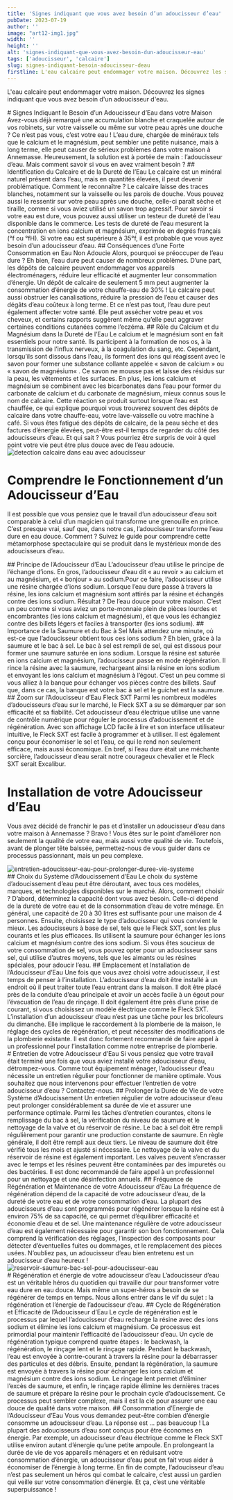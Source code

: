 ```yaml
---
title: 'Signes indiquant que vous avez besoin d’un adoucisseur d’eau'
pubDate: 2023-07-19
author: ''
image: "art12-img1.jpg"
width: ''
height: ''
alt: 'signes-indiquant-que-vous-avez-besoin-dun-adoucisseur-eau'
tags: ['adoucisseur', 'calcaire']
slug: signes-indiquant-besoin-adoucisseur-deau
firstline: L'eau calcaire peut endommager votre maison. Découvrez les signes indiquant que vous avez besoin d'un adoucisseur d'eau.
---
```


L'eau calcaire peut endommager votre maison. Découvrez les signes indiquant que vous avez besoin d'un adoucisseur d'eau.
<div class="bg-gray-100">
    # Signes Indiquant le Besoin d’un Adoucisseur d’Eau dans votre Maison
Avez-vous déjà remarqué une accumulation blanche et craquelée autour de vos robinets, sur votre vaisselle ou même sur votre peau après une douche ?
Ce n’est pas vous, c’est votre eau !
L’eau dure, chargée de minéraux tels que le calcium et le magnésium, peut sembler une petite nuisance, mais à long terme, elle peut causer de sérieux problèmes dans votre maison à Annemasse. Heureusement, la solution est à portée de main : l’adoucisseur d’eau.
Mais comment savoir si vous en avez vraiment besoin ?
## Identification du Calcaire et de la Dureté de l’Eau
Le calcaire est un minéral naturel présent dans l’eau, mais en quantités élevées, il peut devenir problématique. Comment le reconnaître ? Le calcaire laisse des traces blanches, notamment sur la vaisselle ou les parois de douche. Vous pouvez aussi le ressentir sur votre peau après une douche, celle-ci paraît sèche et tiraille, comme si vous aviez utilisé un savon trop agressif.
Pour savoir si votre eau est dure, vous pouvez aussi utiliser un testeur de dureté de l’eau disponible dans le commerce. Les tests de dureté de l’eau mesurent la concentration en ions calcium et magnésium, exprimée en degrés français (°f ou °fH). Si votre eau est supérieure à 35°f, il est probable que vous ayez besoin d’un adoucisseur d’eau.
## Conséquences d’une Forte Consommation en Eau Non Adoucie
Alors, pourquoi se préoccuper de l’eau dure ? Eh bien, l’eau dure peut causer de nombreux problèmes. D’une part, les dépôts de calcaire peuvent endommager vos appareils électroménagers, réduire leur efficacité et augmenter leur consommation d’énergie.
Un dépôt de calcaire de seulement 5 mm peut augmenter la consommation d’énergie de votre chauffe-eau de 30% !
Le calcaire peut aussi obstruer les canalisations, réduire la pression de l’eau et causer des dégâts d’eau coûteux à long terme. Et ce n’est pas tout, l’eau dure peut également affecter votre santé. Elle peut assécher votre peau et vos cheveux, et certains rapports suggèrent même qu’elle peut aggraver certaines conditions cutanées comme l’eczéma.
## Rôle du Calcium et du Magnésium dans la Dureté de l’Eau
Le calcium et le magnésium sont en fait essentiels pour notre santé. Ils participent à la formation de nos os, à la transmission de l’influx nerveux, à la coagulation du sang, etc.
Cependant, lorsqu’ils sont dissous dans l’eau, ils forment des ions qui réagissent avec le savon pour former une substance collante appelée « savon de calcium » ou « savon de magnésium« . Ce savon ne mousse pas et laisse des résidus sur la peau, les vêtements et les surfaces.
En plus, les ions calcium et magnésium se combinent avec les bicarbonates dans l’eau pour former du carbonate de calcium et du carbonate de magnésium, mieux connus sous le nom de calcaire. Cette réaction se produit surtout lorsque l’eau est chauffée, ce qui explique pourquoi vous trouverez souvent des dépôts de calcaire dans votre chauffe-eau, votre lave-vaisselle ou votre machine à café.
Si vous êtes fatigué des dépôts de calcaire, de la peau sèche et des factures d’énergie élevées, peut-être est-il temps de regarder du côté des adoucisseurs d’eau. Et qui sait ? Vous pourriez être surpris de voir à quel point votre vie peut être plus douce avec de l’eau adoucie.
</div>
    <div
        class="flex flex-col md:flex-row items-start mx-auto gap-5"
    >
            <div class="md:w-1/2">
            <Image
                src={image2}
                alt="detection calcaire dans eau avec adoucisseur"
                loading="lazy"
                class="w-full h-auto rounded-xl shadow-md"
            />
        </div>
        <div class="md:w-1/2 text-left">
            <h1>Comprendre le Fonctionnement d’un Adoucisseur d’Eau</h1>
            <p>
                Il est possible que vous pensiez que le travail d’un adoucisseur d’eau soit comparable à celui d’un magicien qui transforme une grenouille en prince. C’est presque vrai, sauf que, dans notre cas, l’adoucisseur transforme l’eau dure en eau douce. Comment ? Suivez le guide pour comprendre cette métamorphose spectaculaire qui se produit dans le mystérieux monde des adoucisseurs d’eau.
            </p>
        </div>
    </div>
## Principe de l’Adoucisseur d’Eau
L’adoucisseur d’eau utilise le principe de l’échange d’ions. En gros, l’adoucisseur d’eau dit « au revoir » au calcium et au magnésium, et « bonjour » au sodium.Pour ce faire, l’adoucisseur utilise une résine chargée d’ions sodium. Lorsque l’eau dure passe à travers la résine, les ions calcium et magnésium sont attirés par la résine et échangés contre des ions sodium. Résultat ? De l’eau douce pour votre maison.
C’est un peu comme si vous aviez un porte-monnaie plein de pièces lourdes et encombrantes (les ions calcium et magnésium), et que vous les échangiez contre des billets légers et faciles à transporter (les ions sodium).
## Importance de la Saumure et du Bac à Sel
Mais attendez une minute, où est-ce que l’adoucisseur obtient tous ces ions sodium ? Eh bien, grâce à la saumure et le bac à sel.
Le bac à sel est rempli de sel, qui est dissous pour former une saumure saturée en ions sodium. Lorsque la résine est saturée en ions calcium et magnésium, l’adoucisseur passe en mode régénération. Il rince la résine avec la saumure, rechargeant ainsi la résine en ions sodium et envoyant les ions calcium et magnésium à l’égout.
C’est un peu comme si vous alliez à la banque pour échanger vos pièces contre des billets. Sauf que, dans ce cas, la banque est votre bac à sel et le guichet est la saumure.
## Zoom sur l’Adoucisseur d’Eau Fleck SXT
Parmi les nombreux modèles d’adoucisseurs d’eau sur le marché, le Fleck SXT a su se démarquer par son efficacité et sa fiabilité. Cet adoucisseur d’eau électrique utilise une vanne de contrôle numérique pour réguler le processus d’adoucissement et de régénération.
Avec son affichage LCD facile à lire et son interface utilisateur intuitive, le Fleck SXT est facile à programmer et à utiliser. Il est également conçu pour économiser le sel et l’eau, ce qui le rend non seulement efficace, mais aussi économique.
En bref, si l’eau dure était une méchante sorcière, l’adoucisseur d’eau serait notre courageux chevalier et le Fleck SXT serait Excalibur.
<div class="bg-gray-100">
    <div
        class="flex flex-col md:flex-row items-start mx-auto gap-5"
    >
        <div class="md:w-1/2 text-left">
            <h1>Installation de votre Adoucisseur d’Eau</h1>
            <p>
                Vous avez décidé de franchir le pas et d’installer un adoucisseur d’eau dans votre maison à Annemasse ? Bravo ! Vous êtes sur le point d’améliorer non seulement la qualité de votre eau, mais aussi votre qualité de vie.
                Toutefois, avant de plonger tête baissée, permettez-nous de vous guider dans ce processus passionnant, mais un peu complexe.
            </p>
        </div>
                    <div class="md:w-1/2">
            <Image
                src={image3}
                alt="entretien-adoucisseur-eau-pour-prolonger-duree-vie-systeme"
                loading="lazy"
                class="w-full h-auto rounded-xl shadow-md"
            />
        </div>
    </div>
    ## Choix du Système d’Adoucissement d’Eau
    Le choix du système d’adoucissement d’eau peut être déroutant, avec tous ces modèles, marques, et technologies     disponibles sur le marché. Alors, comment choisir ?
    D’abord, déterminez la capacité dont vous avez besoin. Celle-ci dépend de la dureté de votre eau et de la     consommation d’eau de votre ménage. En général, une capacité de 20 à 30 litres est suffisante pour une maison de     4 personnes.
    Ensuite, choisissez le type d’adoucisseur qui vous convient le mieux. Les adoucisseurs à base de sel, tels que     le Fleck SXT, sont les plus courants et les plus efficaces. Ils utilisent la saumure pour échanger les ions     calcium et magnésium contre des ions sodium. Si vous êtes soucieux de votre consommation de sel, vous pouvez     opter pour un adoucisseur sans sel, qui utilise d’autres moyens, tels que les aimants ou les résines spéciales,     pour adoucir l’eau.
    ## Emplacement et Installation de l’Adoucisseur d’Eau
    Une fois que vous avez choisi votre adoucisseur, il est temps de penser à l’installation. L’adoucisseur d’eau     doit être installé à un endroit où il peut traiter toute l’eau entrant dans la maison. Il doit être placé près     de la conduite d’eau principale et avoir un accès facile à un égout pour l’évacuation de l’eau de rinçage. Il     doit également être près d’une prise de courant, si vous choisissez un modèle électrique comme le Fleck SXT.
    L’installation d’un adoucisseur d’eau n’est pas une tâche pour les bricoleurs du dimanche. Elle implique le     raccordement à la plomberie de la maison, le réglage des cycles de régénération, et peut nécessiter des     modifications de la plomberie existante. Il est donc fortement recommandé de faire appel à un professionnel pour     l’installation comme notre entreprise de plomberie.
</div>
# Entretien de votre Adoucisseur d’Eau
Si vous pensiez que votre travail était terminé une fois que vous aviez installé votre adoucisseur d’eau, détrompez-vous. Comme tout équipement ménager, l’adoucisseur d’eau nécessite un entretien régulier pour fonctionner de manière optimale.
Vous souhaitez que nous intervenons pour effectuer l’entretien de votre adoucisseur d’eau ? Contactez-nous.
## Prolonger la Durée de Vie de votre Système d’Adoucissement
Un entretien régulier de votre adoucisseur d’eau peut prolonger considérablement sa durée de vie et assurer une performance optimale.
Parmi les tâches d’entretien courantes, citons le remplissage du bac à sel, la vérification du niveau de saumure et le nettoyage de la valve et du réservoir de résine.
Le bac à sel doit être rempli régulièrement pour garantir une production constante de saumure. En règle générale, il doit être rempli aux deux tiers. Le niveau de saumure doit être vérifié tous les mois et ajusté si nécessaire.
Le nettoyage de la valve et du réservoir de résine est également important. Les valves peuvent s’encrasser avec le temps et les résines peuvent être contaminées par des impuretés ou des bactéries. Il est donc recommandé de faire appel à un professionnel pour un nettoyage et une désinfection annuels.
## Fréquence de Régénération et Maintenance de votre Adoucisseur d’Eau
La fréquence de régénération dépend de la capacité de votre adoucisseur d’eau, de la dureté de votre eau et de votre consommation d’eau. La plupart des adoucisseurs d’eau sont programmés pour régénérer lorsque la résine est à environ 75% de sa capacité, ce qui permet d’équilibrer efficacité et économie d’eau et de sel.
Une maintenance régulière de votre adoucisseur d’eau est également nécessaire pour garantir son bon fonctionnement. Cela comprend la vérification des réglages, l’inspection des composants pour détecter d’éventuelles fuites ou dommages, et le remplacement des pièces usées.
N’oubliez pas, un adoucisseur d’eau bien entretenu est un adoucisseur d’eau heureux !
<div class="mb-10 flex justify-center items-center">
  <Image
    src={image4}
    alt="reservoir-saumure-bac-sel-pour-adoucisseur-eau"
    loading="lazy"
    class="max-w-full h-auto rounded-xl shadow-md"
  />
</div>
<div class="bg-gray-100">
    # Régénération et énergie de votre adoucisseur d’eau
    L’adoucisseur d’eau est un véritable héros du quotidien qui travaille dur pour transformer votre eau dure en eau     douce. Mais même un super-héros a besoin de se régénérer de temps en temps.
    Nous allons entrer dans le vif du sujet : la régénération et l’énergie de l’adoucisseur d’eau.
    ## Cycle de Régénération et Efficacité de l’Adoucisseur d’Eau
    Le cycle de régénération est le processus par lequel l’adoucisseur d’eau recharge la résine avec des ions sodium et élimine les ions calcium et magnésium.
    Ce processus est primordial pour maintenir l’efficacité de l’adoucisseur d’eau.
    Un cycle de régénération typique comprend quatre étapes : le backwash, la régénération, le rinçage lent et le rinçage rapide.
    Pendant le backwash, l’eau est envoyée à contre-courant à travers la résine pour la débarrasser des particules et des débris. Ensuite, pendant la régénération, la saumure est envoyée à travers la résine pour échanger les ions calcium et magnésium contre des ions sodium. Le rinçage lent permet d’éliminer l’excès de saumure, et enfin, le rinçage rapide élimine les dernières traces de saumure et prépare la résine pour le prochain cycle d’adoucissement.
    Ce processus peut sembler complexe, mais il est la clé pour assurer une eau douce de qualité dans votre maison.
    ## Consommation d’Energie de l’Adoucisseur d’Eau
    Vous vous demandez peut-être combien d’énergie consomme un adoucisseur d’eau. La réponse est … pas beaucoup ! La     plupart des adoucisseurs d’eau sont conçus pour être économes en énergie. Par exemple, un adoucisseur d’eau     électrique comme le Fleck SXT utilise environ autant d’énergie qu’une petite ampoule.
    En prolongeant la durée de vie de vos appareils ménagers et en réduisant votre consommation d’énergie, un     adoucisseur d’eau peut en fait vous aider à économiser de l’énergie à long terme.
    En fin de compte, l’adoucisseur d’eau n’est pas seulement un héros qui combat le calcaire, c’est aussi un     gardien qui veille sur votre consommation d’énergie. Et ça, c’est une véritable superpuissance !
</div>